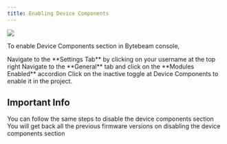 ```yaml
---
title: Enabling Device Components
---
```


![](https://usercontent.clueso.io/1f4455e0-789e-4beb-8cd9-4dac96bc47e4/a899a100-180f-45fd-8777-8f33d2b32b2c/2239feb2-dc6e-480b-ad2e-6307786d5f37/images/c19c3782-ce1a-4960-ac1e-20f5d8d393e6.gif)

To enable Device Components section in Bytebeam console,

<Steps>
  <Step title="Access Settings Tab">
    Navigate to the **Settings Tab** by clicking on your username at the top right
  </Step>
  <Step title="Go to General Tab and Scroll down to Modules Enabled section">
    Navigate to the **General** tab and click on the **Modules Enabled** accordion
  </Step>
  <Step title="Enable Device Components section">
    Click on the inactive toggle at Device Components to enable it in the project.
</Step>
</Steps>

## Important Info

<Note>You can follow the same steps to disable the device components section</Note>
<Note>You will get back all the previous firmware versions on disabling the device components section</Note>